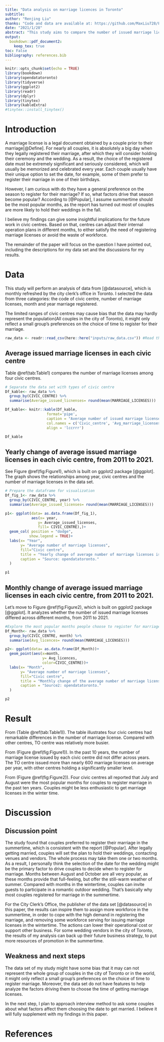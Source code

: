 ```yaml
---
title: "Data analysis on marriage licences in Toronto"
subtitle: 
author: "Renjing Liu"
thanks: "Code and data are available at: https://github.com/MaxLiu728/First_Paper.git"
date: "2021/1/28"
abstract: "This study aims to compare the number of issued marriage licenses in each civic centre of city of Toronto.I get the data from opendatatoronto[@datasource]. After the analysis, I find the result showed couples in city of Toronto preferred to registor for their marriage in the summer time. My findings can back up the city's operational requirements and guide some business functions, to meet the intentions of the publisher for this data set."
output:
  bookdown::pdf_document2:
    keep_tex: true
toc: False
bibliography: references.bib
---
```


```r
knitr::opts_chunk$set(echo = TRUE)
library(bookdown)
library(opendatatoronto)
library(tidyverse)
library(ggplot2)
library(readr)
library(dplyr)
library(tinytex)
library(kableExtra)
#tinytex::install_tinytex()
```

\newpage

# Introduction
A marriage license is a legal document obtained by a couple prior to their marriage[@Define]. For nearly all couples, it is absolutely a big day when they legally registered their marriage, after which they will consider holding their ceremony and the wedding. As a result, the choice of the registered date must be extremely significant and seriously considered, which will usually be memorized and celebrated every year. Each couple usually have their unique option to set the date, for example, some of them prefer to register their marriage in one of their birthdays. 

However, I am curious with do they have a general preference on the season to register for their marriage? If so, what factors drive that season become popular? According to [@Popular], I assume summertime should be the most popular months, as the report has turned out most of couples are more likely to hold their weddings in the fall. 

I believe my findings can give some insightful implications for the future work in civic centres. Based on that, centres can adjust their internal operation plans in different months, to either satisfy the need of registering marriage licenses or avoid the waste of workforce.

The remainder of the paper will focus on the question I have pointed out, including the descriptions for my data set and the discussions for my results. 


# Data
This study will perform an analysis of data from [@datasource], which is monthly refreshed by the city clerk's office in Toronto. I selected the data from three categories: the code of civic centre, number of marriage licenses, month and year marriage registered. 

The limited ranges of civic centres may cause bias that the data may hardly represent the population(All couples in the city of Toronto), it might only reflect a small group's preferences on the choice of time to register for their marriage. 

```r
raw_data <- readr::read_csv(here::here("inputs/raw_data.csv")) #Read the raw data, which has been tidied in my r script.
```


## Average issued marriage licenses in each civic centre

Table \@ref(tab:Table1) compares the number of marriage licenses among four civic centres. 

```r
# Separate the data set with types of civic centre
Df_kable<- raw_data %>%
  group_by(CIVIC_CENTRE) %>%
  summarise(Average_issued_licnenses= round(mean(MARRIAGE_LICENSES)))

Df_kable<- knitr::kable(Df_kable, 
                   format='pipe', 
                   caption = "Average number of issued marriage licenses",
                   col.names = c('Civic_centre', 'Avg_marriage_licenses'),
                   align = 'lccrrr')

Df_kable
```


## Yearly change of average issued marriage licenses in each civic centre, from 2011 to 2021.

See Figure \@ref(fig:Figure1), which is built on ggplot2 package [@ggplot]. The graph shows the relationships among year, civic centres and the number of marriage licenses in the data set. 

```r
# Prepare the dataframe for visualization
Df_fig_1<- raw_data %>%
  group_by(CIVIC_CENTRE, year) %>%
  summarise(Average_issued_licenses= round(mean(MARRIAGE_LICENSES)))

p1<- ggplot(data= as.data.frame(Df_fig_1),
            aes(x= year, 
               y= Average_issued_licenses, 
               fill= CIVIC_CENTRE),)+
  geom_col( position = "dodge",
           show.legend = TRUE)+
  labs(x= "Year",
       y= "Average number of marriage licenses",
       fill="Civic centre",
       title = "Yearly change of average number of marriage licenses issued in each civic centre",
       caption = "Source: opendatatoronto."
  )

p1
```


## Monthly change of average issued marriage licenses in each civic centre, from 2011 to 2021.

Let's move to Figure \@ref(fig:Figure2), which is built on ggplot2 package [@ggplot]. It analyzes whether the number of issued marriage licenses differed across different months, from 2011 to 2021.

```r
#Explore the most popular months people choose to register for marriage licenses
Df_Month<- raw_data %>%
  group_by(CIVIC_CENTRE, month) %>%
  summarise(Avg_licences= round(mean(MARRIAGE_LICENSES)))

p2<- ggplot(data= as.data.frame(Df_Month))+
  geom_point(aes(x=month, 
                 y= Avg_licences, 
                 color=CIVIC_CENTRE))+
  labs(x= "Month",
       y= "Average number of marriage licenses",
       fill="Civic centre",
       title = "Monthly change of the average number of marriage licenses",
       caption = "Source2: opendatatoronto."
  )

p2
```
\newpage

# Result

From (Table \@ref(tab:Table1)). The table illustrates four civic centres had remarkable differences in the number of marriage license. Compared with other centres, TO centre was relatively more busier. 

From (Figure \@ref(fig:Figure1)). In the past 10 years, the number of marriage license issued by each civic centre did not differ across years. The TO centre issued more than nearly 600 marriage licenses on average per year, with other centres holding a significantly smaller level.

From (Figure \@ref(fig:Figure2)). Four civic centres all reported that July and August were the most popular months for couples to register marriage in the past ten years. Couples might be less enthusiastic to get marriage licenses in the winter time.  

# Discussion

## Discussion point
The study found that couples preferred to register their marriage in the summertime, which is consistent with the report [@Popular]. After legally getting married, couples will set the plan to hold their weddings, contacting venues and vendors. The whole process may take them one or two months. As a result, I personally think the selection of the date for the wedding might be the primary factor to drive couples to decide when to register for marriage. Months between August and October are all very popular, as these months provide that full-feeling, but offer the still-warm weather of summer. Compared with months in the wintertime, couples can invite guests to participate in a romantic outdoor wedding. That's basically why most couples registered for marriage in the summertime.

For the City Clerk's Office, the publisher of the data set [@datasource] in this paper, the results can inspire them to assign more workforce in the summertime, in order to cope with the high demand in registering the marriage, and removing some workforce serving for issuing marriage licenses in the wintertime. The actions can lower their operational cost or support other business. For some wedding vendors in the city of Toronto, the results of my analysis can back up their future business strategy, to put more resources of promotion in the summertime. 

## Weakness and next steps
The data set of my study might have some bias that it may can not represent the whole group of couples in the city of Toronto or in the world, it might only reflect a small group's preferences on the choice of time to register marriage. Moreover, the data set do not have features to help analyze the factors driving them to choose the time of getting marriage licenses. 

In the next step, I plan to approach interview method to ask some couples about what factors affect them choosing the date to get married. I believe it will fully supplement with my findings in this paper.

\newpage

# References

